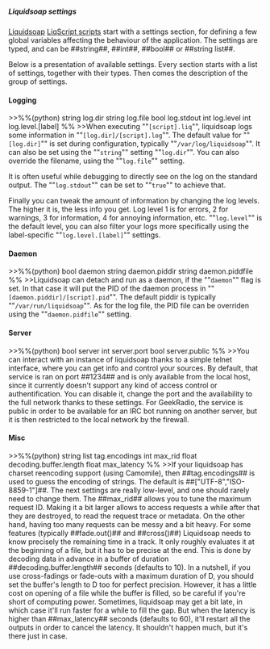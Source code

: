 =====Liquidsoap settings=====

[[Liquidsoap]] [[LiqScript scripts]] start with a settings section, for defining a few global variables affecting the behaviour of the application. The settings are typed, and can be ##string##, ##int##, ##bool## or ##string list##.

Below is a presentation of available settings. Every section starts with a list of settings, together with their types. Then comes the description of the group of settings.

====Logging====

>>%%(python)
string log.dir
string log.file
bool   log.stdout
int    log.level
int    log.level.[label]
%%
>>When executing ""<code>[script].liq</code>"", liquidsoap logs some information in ""<code>[log.dir]/[script].log</code>"". The default value for ""<code>[log.dir]</code>"" is set during configuration, typically ""<code>/var/log/liquidsoap</code>"". It can also be set using the ""<code>string</code>"" setting ""<code>log.dir</code>"". You can also override the filename, using the ""<code>log.file</code>"" setting.

It is often useful while debugging to directly see on the log on the standard output. The ""<code>log.stdout</code>"" can be set to ""<code>true</code>"" to achieve that.

Finally you can tweak the amount of information by changing the log levels. The higher it is, the less info you get. Log level 1 is for errors, 2 for warnings, 3 for information, 4 for annoying information, etc. ""<code>log.level</code>"" is the default level, you can also filter your logs more specifically using the label-specific ""<code>log.level.[label]</code>"" settings.

====Daemon====

>>%%(python)
bool   daemon
string daemon.piddir
string daemon.piddfile
%%
>>Liquidsoap can detach and run as a daemon, if the ""<code>daemon</code>"" flag is set. In that case it will put the PID of the daemon process in ""<code>[daemon.piddir]/[script].pid</code>"". The default piddir is typically ""<code>/var/run/liquidsoap</code>"". As for the log file, the PID file can be overriden using the ""<code>daemon.pidfile</code>"" setting.

====Server====

>>%%(python)
bool server
int  server.port
bool server.public
%%
>>You can interact with an instance of liquidsoap thanks to a simple telnet interface, where you can get info and control your sources. By default, that service is ran on port ##1234## and is only available from the local host, since it currently doesn't support any kind of access control or authentification. You can disable it, change the port and the availability to the full network thanks to these settings. For GeekRadio, the service is public in order to be available for an IRC bot running on another server, but it is then restricted to the local network by the firewall.

====Misc====

>>%%(python)
string list tag.encodings
int   max_rid
float decoding.buffer.length
float max_latency
%%
>>If your liquidsoap has charset reencoding support (using Camomile), then ##tag.encodings## is used to guess the encoding of strings. The default is ##["UTF-8","ISO-8859-1"]##.
The next settings are really low-level, and one should rarely need to change them.
The ##max_rid## allows you to tune the maximum request ID. Making it a bit larger allows to access requests a while after that they are destroyed, to read the request trace or metadata. On the other hand, having too many requests can be messy and a bit heavy.
For some features (typically ##fade.out()## and ##cross()##) Liquidsoap needs to know precisely the remaining time in a track. It only roughly evaluates it at the beginning of a file, but it has to be precise at the end. This is done by decoding data in advance in a buffer of duration ##decoding.buffer.length## seconds (defaults to 10). In a nutshell, if you use cross-fadings or fade-outs with a maximum duration of D, you should set the buffer's length to D too for perfect precision. However, it has a little cost on opening of a file while the buffer is filled, so be careful if you're short of computing power.
Sometimes, liquidsoap may get a bit late, in which case it'll run faster for a while to fill the gap. But when the latency is higher than ##max_latency## seconds (defaults to 60), it'll restart all the outputs in order to cancel the latency. It shouldn't happen much, but it's there just in case.